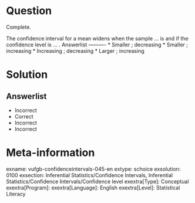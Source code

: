 Question
========
  
Complete.

The confidence interval for a mean widens when the sample ... is and if the confidence level is ... . 
Answerlist
----------
* Smaller ; decreasing
* Smaller ; increasing
* Increasing ; decreasing
* Larger ; increasing

Solution
========

Answerlist
----------
* Incorrect
* Correct
* Incorrect
* Incorrect

Meta-information
================
exname: vufgb-confidenceintervals-045-en
extype: schoice
exsolution: 0100
exsection: Inferential Statistics/Confidence Intervals, Inferential Statistics/Confidence Intervals/Confidence level
exextra[Type]: Conceptual
exextra[Program]: 
exextra[Language]: English
exextra[Level]: Statistical Literacy
